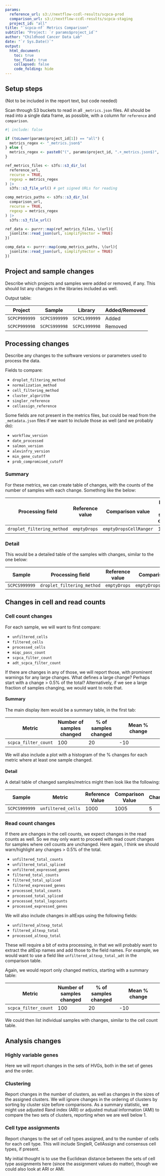 ```yaml
---
params:
  reference_url: s3://nextflow-ccdl-results/scpca-prod
  comparison_url: s3://nextflow-ccdl-results/scpca-staging
  project_id: "all"
title: "`scpca-nf` Metrics Comparison"
subtitle: "Project: `r params$project_id`"
author: "Childhood Cancer Data Lab"
date: "`r Sys.Date()`"
output:
  html_document:
    toc: true
    toc_float: true
    collapsed: false
    code_folding: hide
---
```


## Setup steps

(Not to be included in the report text, but code needed)

Scan through S3 buckets to read in all `_metrics.json` files.
All should be read into a single data frame, as possible, with a column for `reference` and `comparison`.

```r
#| include: false

if (toLower(params$project_id[1]) == "all") {
  metrics_regex <- "_metrics.json$"
} else {
  metrics_regex <- paste0("(", params$project_id, ".+_metrics.json$)", collapse = "|")
}

ref_metrics_files <- s3fs::s3_dir_ls(
  reference_url,
  recurse = TRUE,
  regexp = metrics_regex
) |>
  s3fs::s3_file_url() # get signed URLs for reading

comp_metrics_paths <- s3fs::s3_dir_ls(
  comparison_url,
  recurse = TRUE,
  regexp = metrics_regex
) |>
  s3fs::s3_file_url()

ref_data <- purrr::map(ref_metrics_files, \(url){
  jsonlite::read_json(url, simplifyVector = TRUE)
})

comp_data <- purrr::map(comp_metrics_paths, \(url){
  jsonlite::read_json(url, simplifyVector = TRUE)
})
```


## Project and sample changes

Describe which projects and samples were added or removed, if any.
This should list any changes in the libraries included as well.

Output table:

| Project | Sample | Library | Added/Removed |
| ------- | ------ | ------- | ------------ |
| `SCPCP999999` | `SCPCS999999` | `SCPCL999999` | Added |
| `SCPCP999998` | `SCPCS999998` | `SCPCL999998` | Removed |


## Processing changes {.tabset}

Describe any changes to the software versions or parameters used to process the data.

Fields to compare:

- `droplet_filtering_method`
- `normalization_method`
- `cell_filtering_method`
- `cluster_algorithm`
- `singler_reference`
- `cellassign_reference`

Some fields are not present in the metrics files, but could be read from the `_metadata.json` files if we want to include those as well (and we probably do):

- `workflow_version`
- `date_processed`
- `salmon_version`
- `alevinfry_version`
- `min_gene_cutoff`
- `prob_compromised_cutoff`

### Summary

For these metrics, we can create table of changes, with the counts of the number of samples with each change.
Something like the below:

| Processing field | Reference value | Comparison value | Number of samples changed |
| ----- | --------- | --------- | ---------------- |
| `droplet_filtering_method` | `emptyDrops` | `emptyDropsCellRanger` | 10 |

### Detail

This would be a detailed table of the samples with changes, similar to the one below:

| Sample | Processing field | Reference value | Comparison value |
| ------- | ---------------- | --------------- | ---------------- |
| `SCPCS999999` | `droplet_filtering_method` | `emptyDrops` | `emptyDropsCellRanger` |


## Changes in cell and read counts

### Cell count changes {.tabset}

For each sample, we will want to first compare:

- `unfiltered_cells`
- `filtered_cells`
- `processed_cells`
- `miqc_pass_count`
- `scpca_filter_count`
- `adt_scpca_filter_count`

If there are changes in any of those, we will report those, with prominent warnings for any large changes.
What defines a large change?
Perhaps start with a change > 0.5% of the total?
Alternatively, if we see a large fraction of samples changing, we would want to note that.

#### Summary
The main display item would be a summary table, in the first tab:

| Metric | Number of samples changed | % of samples changed | Mean % change |
| ----- | --------- | --------- | ---------------- |
| `scpca_filter_count` | 100 | 20 | -10 |

We will also include a plot with a histogram of the % changes for each metric where at least one sample changed.


#### Detail

A detail table of changed samples/metrics might then look like the following:

| Sample | Metric | Reference Value | Comparison Value | Change | % change |
| ------- | ---------------- | --------------- | ---------------- | ------ | -------- |
| `SCPCS999999` | `unfiltered_cells` | 1000 | 1005 | 5 | 0.5 |


### Read count changes {.tabset}

If there are changes in the cell counts, we expect changes in the read counts as well.
So we may only want to proceed with read count changes for samples where cell counts are unchanged.
Here again, I think we should warn/highlight any changes > 0.5% of the total.

- `unfiltered_total_counts`
- `unfiltered_total_spliced`
- `unfiltered_expressed_genes`
- `filtered_total_counts`
- `filtered_total_spliced`
- `filtered_expressed_genes`
- `processed_total_counts`
- `processed_total_spliced`
- `processed_total_logcounts`
- `processed_expressed_genes`

We will also include changes in altExps using the following fields:

- `unfiltered_altexp_total`
- `filtered_altexp_total`
- `processed_altexp_total`

These will require a bit of extra processing, in that we will probably want to extract the altExp names and add those to the field names.
For example, we would want to use a field like `unfiltered_altexp_total_adt` in the comparison table.


Again, we would report only changed metrics, starting with a summary table:

| Metric | Number of samples changed | % of samples changed | Mean % change |
| ----- | --------- | --------- | ---------------- |
| `scpca_filter_count` | 100 | 20 | -10 |

We could then list individual samples with changes, similar to the cell count table.

## Analysis changes

### Highly variable genes

Here we will report changes in the sets of HVGs, both in the set of genes and the order.

### Clustering

Report changes in the number of clusters, as well as changes in the sizes of the assigned clusters.
We will ignore changes in the ordering of clusters by sorting by cluster size before comparisons.
As a summary statistic, we might use adjusted Rand index (ARI) or adjusted mutual information (AMI) to compare the two sets of clusters, reporting when we are well below 1.

### Cell type assignments

Report changes to the set of cell types assigned, and to the number of cells for each cell type.
This will include SingleR, CellAssign and consensus cell types, if present.

My initial thought is to use the Euclidean distance between the sets of cell type assignments here (since the assignment values do matter), though we could also look at ARI or AMI.
